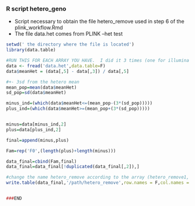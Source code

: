 ### R script hetero_geno

* Script necessary to obtain the file hetero_remove used in step 6 of the plink_workflow.Rmd
* The file data.het comes from PLINK --het test

```r
setwd(' the directory where the file is located')
library(data.table)

#RUN THIS FOR EACH ARRAY YOU HAVE.  I did it 3 times (one for illumina 54k, one for illumina 777k and one for affymetrix 54k)
data <- fread('data.het',data.table=F)
data$meanHet = (data[,5] - data[,3]) / data[,5]

#+- 3sd from the hetero mean
mean_pop=mean(data$meanHet)
sd_pop=sd(data$meanHet)

minus_ind=(which(data$meanHet<=(mean_pop-(3*(sd_pop)))))
plus_ind=(which(data$meanHet>=(mean_pop+(3*(sd_pop)))))


minus=data[minus_ind,2]
plus=data[plus_ind,2]

final=append(minus,plus)

Fam=rep('F0',(length(plus)+length(minus)))

data_final=cbind(Fam,final)
data_final=data_final[!duplicated(data_final[,2]),]

#change the name hetero_remove according to the array (hetero_remove1, hetero_remove2 or hetero_remove3 in the workflow)
write.table(data_final,'/path/hetero_remove',row.names = F,col.names = F,quote = F,sep="\t")


###END

```
